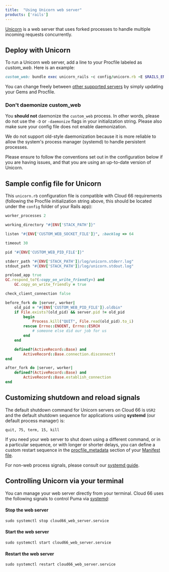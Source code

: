 ```yaml
---
title:  "Using Unicorn web server"
products: ['rails']
---
```


[Unicorn](https://yhbt.net/unicorn/README.html) is a web server that uses forked processes to handle multiple incoming requests concurrently.

## Deploy with Unicorn

To run a Unicorn web server, add a line to your Procfile labeled as *custom_web*. Here is an example:

```ruby
custom_web: bundle exec unicorn_rails -c config/unicorn.rb -E $RAILS_ENV
```

You can change freely between [other supported servers](/:product/:version?/servers/custom-web-servers) by simply updating your Gems and Procfile.

### Don't daemonize custom_web

You **should not** daemonize the `custom_web` process. In other words, please do not use the `-D` or `-daemonize` flags in your initialization string. Please also make sure your config file does not enable daemonization.

We do not support old-style daemonization because it is more reliable to allow the system's process manager (systemd) to handle persistent processes.

<Callout type="warning" title="Take care">
Please ensure to follow the conventions set out in the configuration below if you are having issues, and that you are using an up-to-date version of Unicorn.
</Callout>

## Sample config file for Unicorn

This `unicorn.rb` configuration file is compatible with Cloud 66 requirements (following the Procfile initialization string above, this should be located under the `config` folder of your Rails app):

```ruby
worker_processes 2

working_directory "#{ENV['STACK_PATH']}"

listen "#{ENV['CUSTOM_WEB_SOCKET_FILE']}", :backlog => 64

timeout 30

pid "#{ENV['CUSTOM_WEB_PID_FILE']}"

stderr_path "#{ENV['STACK_PATH']}/log/unicorn.stderr.log"
stdout_path "#{ENV['STACK_PATH']}/log/unicorn.stdout.log"

preload_app true
GC.respond_to?(:copy_on_write_friendly=) and
	GC.copy_on_write_friendly = true

check_client_connection false

before_fork do |server, worker|
	old_pid = "#{ENV['CUSTOM_WEB_PID_FILE']}.oldbin"
	if File.exists?(old_pid) && server.pid != old_pid
		begin
			Process.kill("QUIT", File.read(old_pid).to_i)
		rescue Errno::ENOENT, Errno::ESRCH
			# someone else did our job for us
		end
	end

	defined?(ActiveRecord::Base) and
		ActiveRecord::Base.connection.disconnect!
end

after_fork do |server, worker|
	defined?(ActiveRecord::Base) and
		ActiveRecord::Base.establish_connection
end
```

## Customizing shutdown and reload signals

The default shutdown command for Unicorn servers on Cloud 66 is `USR2` and the default shutdown sequence for applications using **systemd** (our default process manager) is:

```terminal
quit, 75, term, 15, kill
```

If you need your web server to shut down using a different command, or in a particular sequence, or with longer or shorter delays, you can define a custom restart sequence in the [procfile_metadata](/:product/:version?/manifest/building-a-manifest-file#processes) section of your [Manifest file](/:product/:version?/manifest/what-is-a-manifest-file).

For non-web process signals, please consult our [systemd guide](/:product/:version?/servers/systemd#process-signals).

## Controlling Unicorn via your terminal

You can manage your web server directly from your terminal. Cloud 66 uses the following signals to control Puma via [systemd](/:product/:version?/servers/systemd):

#### Stop the web server
```shell
sudo systemctl stop cloud66_web_server.service
```

#### Start the web server

```shell
sudo systemctl start cloud66_web_server.service
```

#### Restart the web server

```shell
sudo systemctl restart cloud66_web_server.service
```
